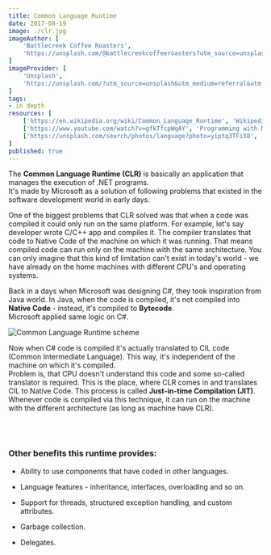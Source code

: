 ```yaml
---
title: Common Language Runtime
date: 2017-08-19
image: ./clr.jpg
imageAuthor: [
	'Battlecreek Coffee Roasters',
	'https://unsplash.com/@battlecreekcoffeeroasters?utm_source=unsplash&utm_medium=referral&utm_content=creditCopyText'
]
imageProvider: [
	'Unsplash',
	'https://unsplash.com/?utm_source=unsplash&utm_medium=referral&utm_content=creditCopyText'
]
tags:
- in depth
resources: [
	['https://en.wikipedia.org/wiki/Common_Language_Runtime', 'Wikipedia - CLR'],
	['https://www.youtube.com/watch?v=gfkTfcpWqAY', 'Programming with Mosh'],
	['https://unsplash.com/search/photos/language?photo=yiptq3TFiX8', 'Photo by Erik Eastman on Unsplash'],
]
published: true
---
```


The **Common Language Runtime (CLR)** is basically an application that manages
the execution of .NET programs.<br /> It's made by Microsoft as a solution of
following problems that existed in the software development world in early
days.<br />

One of the biggest problems that CLR solved was that when a code was compiled it
could only run on the same platform. For example, let's say developer wrote
C/C++ app and compiles it. The compiler translates that code to Native Code of
the machine on which it was running. That means compiled code can run only on
the machine with the same architecture. You can only imagine that this kind of
limitation can't exist in today's world - we have already on the home machines
with different CPU's and operating systems.

Back in a days when Microsoft was designing C#, they took inspiration from Java
world. In Java, when the code is compiled, it's not compiled into **Native
Code** - instead, it's compiled to **Bytecode**.<br /> Microsoft applied same
logic on C#.

<Modal>

<img src="http://i.imgur.com/1vMo2gR.png" alt="Common Language Runtime scheme" className="my-1"/>

</Modal>

Now when C# code is compiled it's actually translated to CIL code (Common
Intermediate Language). This way, it's independent of the machine on which it's
compiled.<br /> Problem is, that CPU doesn't understand this code and some
so-called translator is required. This is the place, where CLR comes in and
translates CIL to Native Code. This process is called **Just-in-time Compilation
(JIT)**. Whenever code is compiled via this technique, it can run on the machine
with the different architecture (as long as machine have CLR).

<br />
<br />

### Other benefits this runtime provides:

- Ability to use components that have coded in other languages.

- Language features - inheritance, interfaces, overloading and so on.

- Support for threads, structured exception handling, and custom attributes.

- Garbage collection.

- Delegates.
